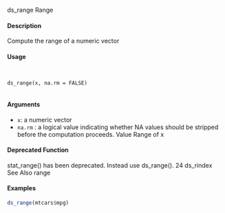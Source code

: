 
ds_range Range

#### Description 
 
Compute the range of a numeric vector

#### Usage 
<pre><code>

ds_range(x, na.rm = FALSE)

</code></pre>
#### Arguments 
 
* ``x``: a numeric vector
* ``na.rm`` : a logical value indicating whether NA values should be stripped before the computation proceeds.
Value
Range of x

#### Deprecated Function
stat_range() has been deprecated. Instead use ds_range().
24 ds_rindex
See Also
range

#### Examples 
```r

ds_range(mtcars$mpg)
```
